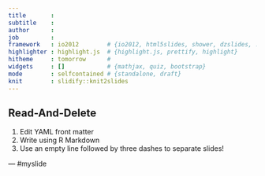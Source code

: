 ```yaml
---
title       : 
subtitle    : 
author      : 
job         : 
framework   : io2012        # {io2012, html5slides, shower, dzslides, ...}
highlighter : highlight.js  # {highlight.js, prettify, highlight}
hitheme     : tomorrow      # 
widgets     : []            # {mathjax, quiz, bootstrap}
mode        : selfcontained # {standalone, draft}
knit        : slidify::knit2slides
---
```


## Read-And-Delete

1. Edit YAML front matter
2. Write using R Markdown
3. Use an empty line followed by three dashes to separate slides!


--- #myslide

<script>
$('#myslide').on('slideenter', function(){
  $(this).find('article')
    .append('<iframe width="420" height="315" src="//www.youtube.com/embed/87S8yrxAwjY" frameborder="0" allowfullscreen></iframe>')
});
$('#myslide').on('slideleave', function(){
  $(this).find('iframe').remove();
});
</script>




